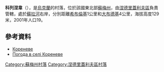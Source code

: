 {{coord|50|50|25|N|33|59|0|E|scale:100000_region:UA|display=title}}

'''科列涅韋'''（{{lang-uk|Кореневе}}），是[[烏克蘭|烏克蘭]]的村落，位於該國東北部[[蘇梅州|蘇梅州]]，由[[涅德里蓋利夫區|涅德里蓋利夫區]]負責管轄，處於[[蘇拉河_(第聶伯河支流)|蘇拉河]]右岸，分別距離[[希布倫基_(涅德里蓋利夫區)|希布倫基]]1公里和[[大布德基_(涅德里蓋利夫區)|大布德基]]4公里，海拔高度129米，2001年人口19。

==參考資料==
*[http://w1.c1.rada.gov.ua/pls/z7502/A005?rdat1=02.02.2010&rf7571=29560 Кореневе]
* [http://weather.in.ua/ua/symskaja/11453 Погода в селі Кореневе] {{Wayback|url=http://weather.in.ua/ua/symskaja/11453 |date=20111219224353 }}

{{DEFAULTSORT:Кореневе}}
[[Category:蘇梅州村落|Category:蘇梅州村落]]
[[Category:涅德里蓋利夫區村落|Category:涅德里蓋利夫區村落]]


{{Sumy-geo-stub}}